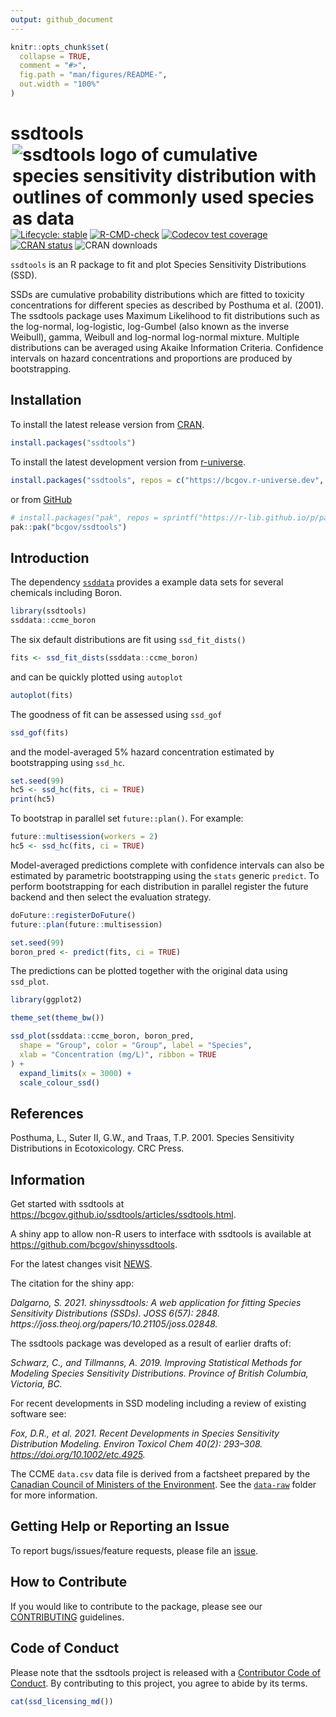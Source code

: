 ```yaml
---
output: github_document
---
```


<!-- README.md is generated from README.Rmd. Please edit that file -->

```r
knitr::opts_chunk$set(
  collapse = TRUE,
  comment = "#>",
  fig.path = "man/figures/README-",
  out.width = "100%"
)
```

# ssdtools <img src="man/figures/logo.png" align="right" alt="ssdtools logo of cumulative species sensitivity distribution with outlines of commonly used species as data" />

<!-- badges: start -->
[![Lifecycle: stable](https://img.shields.io/badge/lifecycle-stable-brightgreen.svg)](https://lifecycle.r-lib.org/articles/stages.html#stable)
[![R-CMD-check](https://github.com/bcgov/ssdtools/actions/workflows/R-CMD-check.yaml/badge.svg)](https://github.com/bcgov/ssdtools/actions/workflows/R-CMD-check.yaml)
[![Codecov test coverage](https://codecov.io/gh/bcgov/ssdtools/graph/badge.svg?token=gVKHQQD1Jp)](https://app.codecov.io/gh/bcgov/ssdtools)
[![CRAN status](https://www.r-pkg.org/badges/version/ssdtools)](https://cran.r-project.org/package=ssdtools)
![CRAN downloads](https://cranlogs.r-pkg.org/badges/ssdtools)
<!-- badges: end -->

`ssdtools` is an R package to fit and plot Species Sensitivity Distributions (SSD). 

SSDs are cumulative probability distributions which are fitted to toxicity concentrations for different species as described by Posthuma et al. (2001).
The ssdtools package uses Maximum Likelihood to fit distributions such as the log-normal, log-logistic, log-Gumbel (also known as the inverse Weibull), gamma, Weibull and log-normal log-normal mixture.
Multiple distributions can be averaged using Akaike Information Criteria.
Confidence intervals on hazard concentrations and proportions are produced by bootstrapping.

## Installation

To install the latest release version from [CRAN](https://CRAN.R-project.org/package=ssdtools).
```r
install.packages("ssdtools")
```

To install the latest development version from [r-universe](https://bcgov.r-universe.dev/ssdtools).
```r
install.packages("ssdtools", repos = c("https://bcgov.r-universe.dev", "https://cloud.r-project.org"))
```

or from [GitHub](https://github.com/bcgov/ssdtools)
```r
# install.packages("pak", repos = sprintf("https://r-lib.github.io/p/pak/stable/%s/%s/%s", .Platform$pkgType, R.Version()$os, R.Version()$arch))
pak::pak("bcgov/ssdtools")
```

## Introduction

The dependency [`ssddata`](https://cran.r-project.org/package=ssddata) provides a example data sets for several chemicals including Boron.
```r
library(ssdtools)
ssddata::ccme_boron
```

The six default distributions are fit using `ssd_fit_dists()`
```r
fits <- ssd_fit_dists(ssddata::ccme_boron)
```

and can be quickly plotted using `autoplot`
```r
autoplot(fits)
```

The goodness of fit can be assessed using `ssd_gof`
```r
ssd_gof(fits)
```

and the model-averaged 5% hazard concentration estimated by bootstrapping using `ssd_hc`.
```r
set.seed(99)
hc5 <- ssd_hc(fits, ci = TRUE)
print(hc5)
```

To bootstrap in parallel set `future::plan()`. For example:
```r
future::multisession(workers = 2)
hc5 <- ssd_hc(fits, ci = TRUE)
```

Model-averaged predictions complete with confidence intervals can also be estimated by parametric bootstrapping using the `stats` generic `predict`.
To perform bootstrapping for each distribution in parallel register the future backend
and then select the evaluation strategy.
```r
doFuture::registerDoFuture()
future::plan(future::multisession)

set.seed(99)
boron_pred <- predict(fits, ci = TRUE)
```

The predictions can be plotted together with the original data using `ssd_plot`.
```r
library(ggplot2)

theme_set(theme_bw())

ssd_plot(ssddata::ccme_boron, boron_pred,
  shape = "Group", color = "Group", label = "Species",
  xlab = "Concentration (mg/L)", ribbon = TRUE
) +
  expand_limits(x = 3000) +
  scale_colour_ssd()
```

## References

Posthuma, L., Suter II, G.W., and Traas, T.P. 2001. Species Sensitivity Distributions in Ecotoxicology. CRC Press.

## Information

Get started with ssdtools at <https://bcgov.github.io/ssdtools/articles/ssdtools.html>.

A shiny app to allow non-R users to interface with ssdtools is available at <https://github.com/bcgov/shinyssdtools>.

For the latest changes visit [NEWS](https://bcgov.github.io/ssdtools/news/).

The citation for the shiny app:

*Dalgarno, S. 2021. shinyssdtools: A web application for fitting Species Sensitivity Distributions (SSDs). JOSS 6(57): 2848. https://joss.theoj.org/papers/10.21105/joss.02848.*

The ssdtools package was developed as a result of earlier drafts of:

*Schwarz, C., and Tillmanns, A. 2019. Improving Statistical Methods for Modeling Species Sensitivity Distributions. Province of British Columbia, Victoria, BC.*

For recent developments in SSD modeling including a review of existing software see:

*Fox, D.R., et al. 2021. Recent Developments in Species Sensitivity Distribution Modeling. Environ Toxicol Chem 40(2): 293–308. <https://doi.org/10.1002/etc.4925>.*

The CCME `data.csv` data file is derived from a factsheet prepared by the [Canadian Council of Ministers of the Environment](http://ceqg-rcqe.ccme.ca/en/index.html). 
See the [`data-raw`](https://github.com/bcgov/ssdtools/tree/master/data-raw) folder for more information.

## Getting Help or Reporting an Issue

To report bugs/issues/feature requests, please file an [issue](https://github.com/bcgov/ssdtools/issues/).

## How to Contribute

If you would like to contribute to the package, please see our 
[CONTRIBUTING](https://github.com/bcgov/ssdtools/blob/master/.github/CONTRIBUTING.md) guidelines.

## Code of Conduct

Please note that the ssdtools project is released with a [Contributor Code of Conduct](https://contributor-covenant.org/version/2/1/CODE_OF_CONDUCT.html). By contributing to this project, you agree to abide by its terms.

```r
cat(ssd_licensing_md())
```
